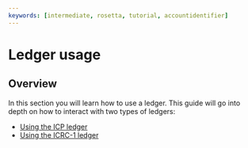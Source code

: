 ```yaml
---
keywords: [intermediate, rosetta, tutorial, accountidentifier]
---
```


# Ledger usage

## Overview

In this section you will learn how to use a ledger. This guide will go into depth on how to interact with two types of ledgers:
* [Using the ICP ledger](/docs/developer-docs/defi/tokens/ledger/usage/icp_ledger_usage.mdx)
* [Using the ICRC-1 ledger](/docs/developer-docs/defi/tokens/ledger/usage/icrc1_ledger_usage.mdx)
